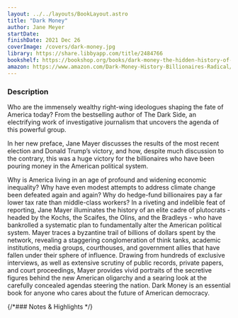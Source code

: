 ```yaml
---
layout: ../../layouts/BookLayout.astro
title: "Dark Money"
author: Jane Meyer
startDate:
finishDate: 2021 Dec 26
coverImage: /covers/dark-money.jpg
library: https://share.libbyapp.com/title/2484766
bookshelf: https://bookshop.org/books/dark-money-the-hidden-history-of-the-billionaires-behind-the-rise-of-the-radical-right/9780307947901
amazon: https://www.amazon.com/Dark-Money-History-Billionaires-Radical/dp/0307947904/
---
```


<ReadingTime
  startDate  = {frontmatter.startDate}
  finishDate = {frontmatter.finishDate}
/>

### Description
Who are the immensely wealthy right-wing ideologues shaping the fate of America today? From the bestselling author of The Dark Side, an electrifying work of investigative journalism that uncovers the agenda of this powerful group.

In her new preface, Jane Mayer discusses the results of the most recent election and Donald Trump’s victory, and how, despite much discussion to the contrary, this was a huge victory for the billionaires who have been pouring money in the American political system.

Why is America living in an age of profound and widening economic inequality? Why have even modest attempts to address climate change been defeated again and again? Why do hedge-fund billionaires pay a far lower tax rate than middle-class workers? In a riveting and indelible feat of reporting, Jane Mayer illuminates the history of an elite cadre of plutocrats - headed by the Kochs, the Scaifes, the Olins, and the Bradleys - who have bankrolled a systematic plan to fundamentally alter the American political system. Mayer traces a byzantine trail of billions of dollars spent by the network, revealing a staggering conglomeration of think tanks, academic institutions, media groups, courthouses, and government allies that have fallen under their sphere of influence. Drawing from hundreds of exclusive interviews, as well as extensive scrutiny of public records, private papers, and court proceedings, Mayer provides vivid portraits of the secretive figures behind the new American oligarchy and a searing look at the carefully concealed agendas steering the nation. Dark Money is an essential book for anyone who cares about the future of American democracy.

{/*### Notes & Highlights */}

<BuyBook
  library   = {frontmatter.library}
  bookshelf = {frontmatter.bookshelf}
  amazon    = {frontmatter.amazon}
/>
